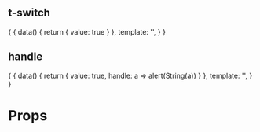 
<Meta title="t-switch" component={tSwitch} />

## t-switch

<Preview>
  <Story name="简单用法">
  {
    {
      data() {
        return {
          value: true
        }
      },
      template: '<t-switch confirm v-model="value" />',
    }
  }
  </Story>
</Preview>

## handle

<Preview>
  <Story name="handle">
  {
    {
      data() {
        return {
          value: true,
          handle: a => alert(String(a))
        }
      },
      template: '<t-switch :handle="handle" confirm v-model="value" />',
    }
  }
  </Story>
</Preview>

# Props

<Props of={tSwitch} />
